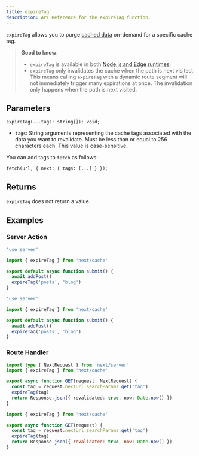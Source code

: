 ```yaml
---
title: expireTag
description: API Reference for the expireTag function.
---
```


`expireTag` allows you to purge [cached data](/docs/app/building-your-application/caching) on-demand for a specific cache tag.

> **Good to know**:
>
> - `expireTag` is available in both [Node.js and Edge runtimes](/docs/app/building-your-application/rendering/edge-and-nodejs-runtimes).
> - `expireTag` only invalidates the cache when the path is next visited. This means calling `expireTag` with a dynamic route segment will not immediately trigger many expirations at once. The invalidation only happens when the path is next visited.

## Parameters

```tsx
expireTag(...tags: string[]): void;
```

- `tags`: String arguments representing the cache tags associated with the data you want to revalidate. Must be less than or equal to 256 characters each. This value is case-sensitive.

You can add tags to `fetch` as follows:

```tsx
fetch(url, { next: { tags: [...] } });
```

## Returns

`expireTag` does not return a value.

## Examples

### Server Action

```ts filename="app/actions.ts" switcher
'use server'

import { expireTag } from 'next/cache'

export default async function submit() {
  await addPost()
  expireTag('posts', 'blog')
}
```

```js filename="app/actions.js" switcher
'use server'

import { expireTag } from 'next/cache'

export default async function submit() {
  await addPost()
  expireTag('posts', 'blog')
}
```

### Route Handler

```ts filename="app/api/revalidate/route.ts" switcher
import type { NextRequest } from 'next/server'
import { expireTag } from 'next/cache'

export async function GET(request: NextRequest) {
  const tag = request.nextUrl.searchParams.get('tag')
  expireTag(tag)
  return Response.json({ revalidated: true, now: Date.now() })
}
```

```js filename="app/api/revalidate/route.js" switcher
import { expireTag } from 'next/cache'

export async function GET(request) {
  const tag = request.nextUrl.searchParams.get('tag')
  expireTag(tag)
  return Response.json({ revalidated: true, now: Date.now() })
}
```
